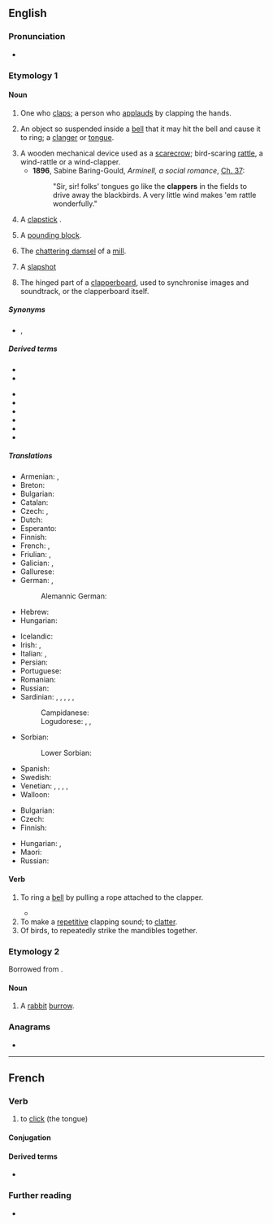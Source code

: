 {{also|Clapper}}
==English==

===Pronunciation===
* {{rhymes|æpə(r)|lang=en}}

===Etymology 1===
{{suffix|en|clap|er}}

====Noun====
{{en-noun}}

# One who [[clap]]s; a person who [[applaud]]s by clapping the hands.
# {{senseid|en|bell}} An object so suspended inside a [[bell]] that it may hit the bell and cause it to ring; a [[clanger]] or [[tongue]].
# A wooden mechanical device used as a [[scarecrow]]; bird-scaring [[rattle]], a wind-rattle or a wind-clapper.
#* '''1896''', Sabine Baring-Gould, ''Arminell, a social romance'', [[Wikisource:Arminell, a social romance/Chapter 37|Ch.&nbsp;37]]:
#*: "Sir, sir! folks' tongues go like the '''clappers''' in the fields to drive away the blackbirds. A very little wind makes 'em rattle wonderfully."
# A [[clapstick]] {{q|musical instrument}}.
# {{lb|en|sewing}} A [[pounding block]].
# The [[chattering damsel]] of a [[mill]].
#{{lb|en|ice hockey}} A [[slapshot]]
# {{lb|en|cinematography}} The hinged part of a [[clapperboard]], used to synchronise images and soundtrack, or the clapperboard itself.

=====Synonyms=====
* {{sense|musical instrument}} {{l|en|clapstick}}, {{l|en|musicstick}}

=====Derived terms=====
* {{l|en|clapperboard}}
* {{l|en|clapperboy}}
<!--"clapper bridge" is not derived from "clapper"-->
* {{l|en|clapperclaw}}
* {{l|en|clapperless}}
* {{l|en|clapper talk}}
* {{l|en|clapper-valve}}
* {{l|en|handclapper}}
* {{l|en|like the clappers}}

=====Translations=====
{{trans-top|the tongue of a bell}}
* Armenian: {{t+|hy|լեզվակ}}, {{t+|hy|զանգալեզվակ}}
* Breton: {{t+|br|bazhoulenn|f}}
* Bulgarian: {{t+|bg|ези́к|m}}
* Catalan: {{t+|ca|batall|m}}
* Czech: {{t|cs|srdce zvonu}}, {{t+|cs|srdce}}
* Dutch: {{t+|nl|klepel|m}}
* Esperanto: {{t+|eo|koro}}
* Finnish: {{t+|fi|kieli}}
* French: {{t+|fr|batail|m}}, {{t+|fr|battant|m}}
* Friulian: {{t|fur|batocj|m}}, {{t|fur|banducel|m}}
* Galician: {{t+|gl|badalo|m}}, {{t|gl|batel|m}}
* Gallurese: {{t|sdn|battaddólu}}
* German: {{t+|de|Klöppel|m}}, {{t|de|Schwengel|m}}
*: Alemannic German: {{t|gsw|Challe|m}}
* Hebrew: {{t+|he|עִנְבָּל|m|tr=inbal}}
* Hungarian: {{t+|hu|harangnyelv}}
{{trans-mid}}
* Icelandic: {{t+|is|kólfur|m}}
* Irish: {{t|ga|boschrann|m}}, {{t|ga|teanga cloig|f}}
* Italian: {{t+|it|battaglio}}, {{t+|it|batacchio|m}}
* Persian: {{t+|fa|جرس|tr=jaras}}
* Portuguese: {{t+|pt|badalo|m}}
* Romanian: {{t+|ro|limbă|f}}
* Russian: {{t|ru|[[язы́к]] ([[колокол|ко́локола]])|m}}
* Sardinian: {{t|sc|batazu|m}}, {{t|sc|batarzu|m}}, {{t|sc|batalzu|m}}, {{t|sc|batàgliu|m}}, {{t|sc|antarzu|m}}, {{t|sc|entazu|m}}
*: Campidanese: {{t|sc|tratallu}}
*: Logudorese: {{t|sc|battazu}}, {{t|sc|piròne}}, {{t|sc|limbèddu}}
* Sorbian:
*: Lower Sorbian: {{t|dsb|palica|f}}
* Spanish: {{t+|es|badajo|m}}
* Swedish: {{t+|sv|kläpp|c}}
* Venetian: {{t|vec|batocio|m}}, {{t|vec|batòcolo|m}}, {{t|vec|batòc|m}}, {{t|vec|batidor|m}}, {{t|vec|batibèƚo|m}}
* Walloon: {{t+|wa|bata|m}}
{{trans-bottom}}

{{trans-top|rattle}}
* Bulgarian: {{t+|bg|кречетало|n}}
* Czech: {{t+|cs|řehtačka|f}}
* Finnish: {{t+|fi|räikkä}}
{{trans-mid}}
* Hungarian: {{t|hu|kereplő}}, {{t|hu|szélkelep}}
* Maori: {{t|mi|ngutu rakiraki}}
* Russian: {{t+|ru|трещо́тка|f}}
{{trans-bottom}}

====Verb====
{{en-verb}}

# {{lb|en|transitive}} To ring a [[bell]] by pulling a rope attached to the clapper.
#* {{quote-book|lang=en|title=A rudimentary treatise on clocks and watches and bells|author=Baron Edmund Beckett Grimthorpe|year=1903|passage=It is still necessary to warn clergymen against allowing the lazy and pernicious practice of ''''clappering''',' ''i.e.'' tying the bell-rope to the clapper, and pulling it instead of the bell.}}
# To make a [[repetitive]] clapping sound; to [[clatter]].
# Of birds, to repeatedly strike the mandibles together.

===Etymology 2===
Borrowed from {{bor|en|fr|clapier}}.

====Noun====
{{en-noun}}

# {{lb|en|obsolete}} A [[rabbit]] [[burrow]].

{{Webster 1913}}

===Anagrams===
* {{anagrams|en|a=acelppr|crapple}}

----

==French==

===Verb===
{{fr-verb}}

# to [[click]] (the tongue)

====Conjugation====
{{fr-conj-auto}}

====Derived terms====
* {{l|fr|clappement}}

===Further reading===
* {{R:TLFi}}